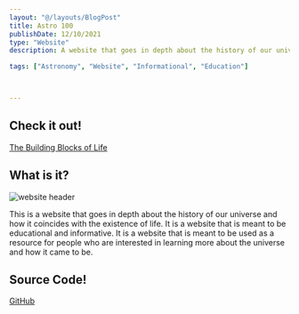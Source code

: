 ```yaml
---
layout: "@/layouts/BlogPost"
title: Astro 100
publishDate: 12/10/2021
type: "Website"
description: A website that goes in depth about the history of our universe and how it coincides with the existence of life.

tags: ["Astronomy", "Website", "Informational", "Education"]



---
```



## Check it out!

[The Building Blocks of Life](https://astro100fall22.netlify.app/)




## What is it?

<Image
	src="../src/assets/webcap.jpg"
	alt="website header"
	width={550}
	height={460}
/>

This is a website that goes in depth about the history of our universe and how it coincides with the existence of life. It is a website that is meant to be educational and informative. It is a website that is meant to be used as a resource for people who are interested in learning more about the universe and how it came to be.

## Source Code!

[GitHub](https://github.com/Matthieu-ui/it261/)
